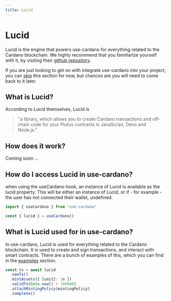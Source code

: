 ```yaml
---
title: Lucid
---
```


# Lucid

Lucid is the engine that powers use-cardano for everything related to the Cardano blockchain. We highly recommend that you familiarize yourself with it, by visiting their [github repository](https://www.github.com/spazebudz/lucid).

If you are just looking to get on with integrate use-cardano into your project, you can [skip](/concepts) this section for now, but chances are you will need to come back to it later.

## What is Lucid?

According to Lucid themselves, Lucid is

> "a library, which allows you to create Cardano transactions and off-chain code for your Plutus contracts in JavaScript, Deno and Node.js."

## How does it work?

Coming soon ...

## How do I access Lucid in use-cardano?

when using the useCardano hook, an instance of Lucid is available as the lucid property. This will be either an instance of Lucid, or if - for example - the user has not connected their wallet, undefined.

```ts filename="useCardano.ts" {3} copy
import { useCardano } from "use-cardano"

const { lucid } = useCardano()
```

## What is Lucid used for in use-cardano?

In use-cardano, Lucid is used for everything related to the Cardano blockchain. It is used to create and sign transactions, and interact with smart contracts. There are a bunch of examples of this, which you can find in the [examples](/examples) section.

```ts filename="simple-mint.ts" copy
const tx = await lucid
  .newTx()
  .mintAssets({ [unit]: 1n })
  .validTo(Date.now() + 100000)
  .attachMintingPolicy(mintingPolicy)
  .complete()
```
